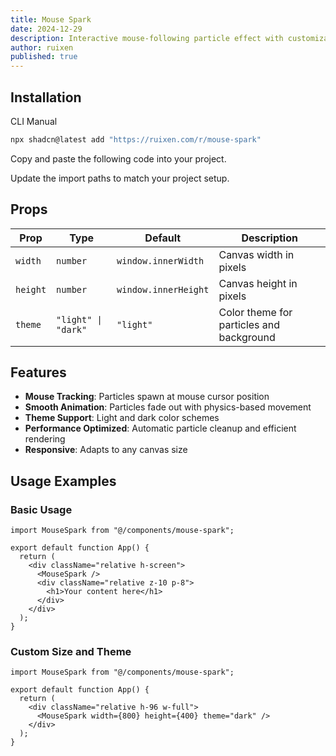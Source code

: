 ```yaml
---
title: Mouse Spark
date: 2024-12-29
description: Interactive mouse-following particle effect with customizable colors and themes
author: ruixen
published: true
---
```


<ComponentPreview name="mouse-spark-demo" />

## Installation

<Tabs defaultValue="cli">

<TabsList>
  <TabsTrigger value="cli">CLI</TabsTrigger>
  <TabsTrigger value="manual">Manual</TabsTrigger>
</TabsList>
<TabsContent value="cli">

```bash
npx shadcn@latest add "https://ruixen.com/r/mouse-spark"
```

</TabsContent>

<TabsContent value="manual">

<Steps>

<Step>Copy and paste the following code into your project.</Step>

<ComponentSource name="mouse-spark" />

<Step>Update the import paths to match your project setup.</Step>

</Steps>

</TabsContent>

</Tabs>

## Props

| Prop     | Type                | Default              | Description                              |
| -------- | ------------------- | -------------------- | ---------------------------------------- |
| `width`  | `number`            | `window.innerWidth`  | Canvas width in pixels                   |
| `height` | `number`            | `window.innerHeight` | Canvas height in pixels                  |
| `theme`  | `"light" \| "dark"` | `"light"`            | Color theme for particles and background |

## Features

- **Mouse Tracking**: Particles spawn at mouse cursor position
- **Smooth Animation**: Particles fade out with physics-based movement
- **Theme Support**: Light and dark color schemes
- **Performance Optimized**: Automatic particle cleanup and efficient rendering
- **Responsive**: Adapts to any canvas size

## Usage Examples

### Basic Usage

```tsx
import MouseSpark from "@/components/mouse-spark";

export default function App() {
  return (
    <div className="relative h-screen">
      <MouseSpark />
      <div className="relative z-10 p-8">
        <h1>Your content here</h1>
      </div>
    </div>
  );
}
```

### Custom Size and Theme

```tsx
import MouseSpark from "@/components/mouse-spark";

export default function App() {
  return (
    <div className="relative h-96 w-full">
      <MouseSpark width={800} height={400} theme="dark" />
    </div>
  );
}
```
